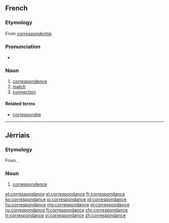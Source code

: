 ==French==

===Etymology===
From {{etyl|ML.|fr}} ''[[correspondentia]]''.

===Pronunciation===
* {{audio|Fr-correspondance.ogg|Audio|lang=fr}}

===Noun===
{{fr-noun|f}}

# [[correspondence]]
# [[match]]
# [[connection]]

====Related terms====
* [[correspondre]]

----

==Jèrriais==

===Etymology===
From {{etyl|ML.|roa-jer}} {{term|correspondentia|lang=la}}.

===Noun===
{{roa-jer-noun|f}}

# [[correspondence]]

[[et:correspondance]]
[[el:correspondance]]
[[fr:correspondance]]
[[ko:correspondance]]
[[io:correspondance]]
[[id:correspondance]]
[[hu:correspondance]]
[[mg:correspondance]]
[[pl:correspondance]]
[[ru:correspondance]]
[[fi:correspondance]]
[[chr:correspondance]]
[[tr:correspondance]]
[[vi:correspondance]]
[[zh:correspondance]]